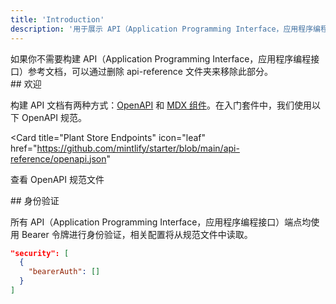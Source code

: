 ```yaml
---
title: 'Introduction'
description: '用于展示 API（Application Programming Interface，应用程序编程接口）端点的示例部分'
---
```


<Note>
  如果你不需要构建 API（Application Programming Interface，应用程序编程接口）参考文档，可以通过删除
  api-reference 文件夹来移除此部分。
</Note>

<div id="welcome">
  ## 欢迎
</div>

构建 API 文档有两种方式：[OpenAPI](https://mintlify.com/docs/api-playground/openapi/setup) 和 [MDX 组件](https://mintlify.com/docs/api-playground/mdx/configuration)。在入门套件中，我们使用以下 OpenAPI 规范。

<Card
  title="Plant Store Endpoints"
  icon="leaf"
  href="https://github.com/mintlify/starter/blob/main/api-reference/openapi.json"
>
  查看 OpenAPI 规范文件
</Card>

<div id="authentication">
  ## 身份验证
</div>

所有 API（Application Programming Interface，应用程序编程接口）端点均使用 Bearer 令牌进行身份验证，相关配置将从规范文件中读取。

```json
"security": [
  {
    "bearerAuth": []
  }
]
```
